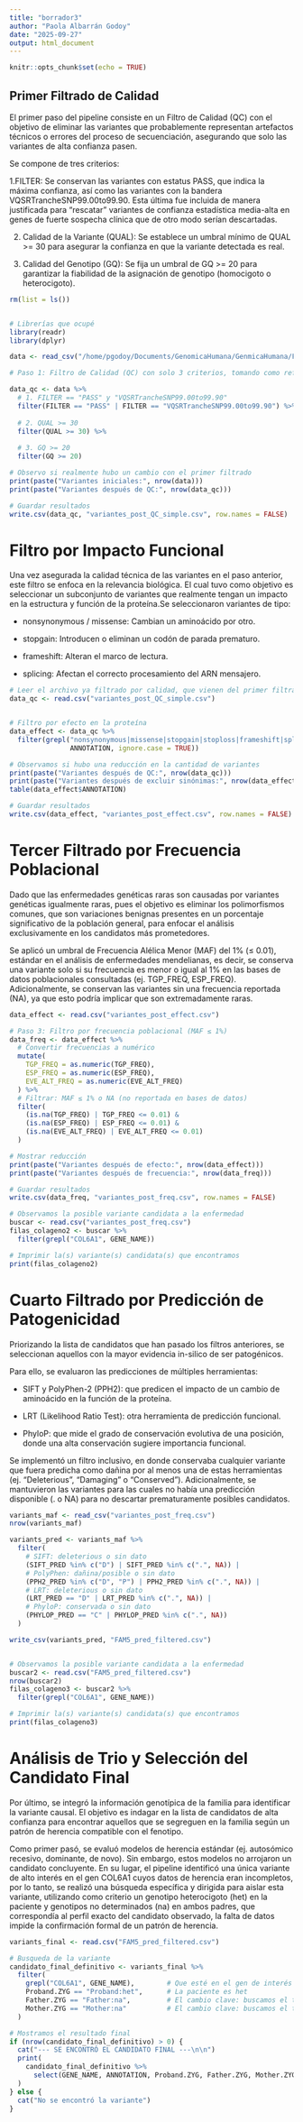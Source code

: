 ```yaml
---
title: "borrador3"
author: "Paola Albarrán Godoy"
date: "2025-09-27"
output: html_document
---
```


```r
knitr::opts_chunk$set(echo = TRUE)
```

## Primer Filtrado de Calidad

El primer paso del pipeline consiste en un Filtro de Calidad (QC) con el objetivo de eliminar las variantes que probablemente representan artefactos técnicos o errores del proceso de secuenciación, asegurando que solo las variantes de alta confianza pasen.

Se compone de tres criterios:

1.FILTER: Se conservan las variantes con estatus PASS, que indica la máxima confianza, así como las variantes con la bandera VQSRTrancheSNP99.00to99.90. Esta última fue incluida de manera justificada para "rescatar" variantes de confianza estadística media-alta en genes de fuerte sospecha clínica que de otro modo serían descartadas.

2. Calidad de la Variante (QUAL): Se establece un umbral mínimo de QUAL >= 30 para asegurar la confianza en que la variante detectada es real.

3. Calidad del Genotipo (GQ): Se fija un umbral de GQ >= 20 para garantizar la fiabilidad de la asignación de genotipo (homocigoto o heterocigoto).

```r
rm(list = ls())


# Librerías que ocupé
library(readr)
library(dplyr)

data <- read_csv("/home/pgodoy/Documents/GenomicaHumana/GenmicaHumana/FAM5.csv")

# Paso 1: Filtro de Calidad (QC) con solo 3 criterios, tomando como referencia los parámetros vistos en clase 

data_qc <- data %>%
  # 1. FILTER == "PASS" y "VQSRTrancheSNP99.00to99.90"
  filter(FILTER == "PASS" | FILTER == "VQSRTrancheSNP99.00to99.90") %>%
  
  # 2. QUAL >= 30
  filter(QUAL >= 30) %>%
  
  # 3. GQ >= 20
  filter(GQ >= 20)

# Observo si realmente hubo un cambio con el primer filtrado 
print(paste("Variantes iniciales:", nrow(data)))
print(paste("Variantes después de QC:", nrow(data_qc)))

# Guardar resultados
write.csv(data_qc, "variantes_post_QC_simple.csv", row.names = FALSE)

```


# Filtro por Impacto Funcional 

Una vez asegurada la calidad técnica de las variantes en el paso anterior, este filtro se enfoca en la relevancia biológica. El cual tuvo como objetivo es seleccionar un subconjunto de variantes que realmente tengan un impacto en la estructura y función de la proteína.Se seleccionaron variantes de tipo:

- nonsynonymous / missense: Cambian un aminoácido por otro.

- stopgain: Introducen o eliminan un codón de parada prematuro.

- frameshift: Alteran el marco de lectura.

- splicing: Afectan el correcto procesamiento del ARN mensajero.

```r

# Leer el archivo ya filtrado por calidad, que vienen del primer filtrado
data_qc <- read.csv("variantes_post_QC_simple.csv")


# Filtro por efecto en la proteína
data_effect <- data_qc %>%
  filter(grepl("nonsynonymous|missense|stopgain|stoploss|frameshift|splicing", 
               ANNOTATION, ignore.case = TRUE))

# Observamos si hubo una reducción en la cantidad de variantes
print(paste("Variantes después de QC:", nrow(data_qc)))
print(paste("Variantes después de excluir sinónimas:", nrow(data_effect)))
table(data_effect$ANNOTATION)

# Guardar resultados
write.csv(data_effect, "variantes_post_effect.csv", row.names = FALSE)
```


# Tercer Filtrado por Frecuencia Poblacional

Dado que las enfermedades genéticas raras son causadas por variantes genéticas igualmente raras, pues el objetivo es eliminar los polimorfismos comunes, que son variaciones benignas presentes en un porcentaje significativo de la población general, para enfocar el análisis exclusivamente en los candidatos más prometedores.

Se aplicó un umbral de Frecuencia Alélica Menor (MAF) del 1% (≤ 0.01), estándar en el análisis de enfermedades mendelianas, es decir, se conserva una variante solo si su frecuencia es menor o igual al 1% en las bases de datos poblacionales consultadas (ej. TGP_FREQ, ESP_FREQ). Adicionalmente, se conservan las variantes sin una frecuencia reportada (NA), ya que esto podría implicar que son extremadamente raras.

```r

data_effect <- read.csv("variantes_post_effect.csv")

# Paso 3: Filtro por frecuencia poblacional (MAF ≤ 1%)
data_freq <- data_effect %>%
  # Convertir frecuencias a numérico 
  mutate(
    TGP_FREQ = as.numeric(TGP_FREQ),
    ESP_FREQ = as.numeric(ESP_FREQ),
    EVE_ALT_FREQ = as.numeric(EVE_ALT_FREQ)
  ) %>%
  # Filtrar: MAF ≤ 1% o NA (no reportada en bases de datos)
  filter(
    (is.na(TGP_FREQ) | TGP_FREQ <= 0.01) &
    (is.na(ESP_FREQ) | ESP_FREQ <= 0.01) &
    (is.na(EVE_ALT_FREQ) | EVE_ALT_FREQ <= 0.01)
  )

# Mostrar reducción
print(paste("Variantes después de efecto:", nrow(data_effect)))
print(paste("Variantes después de frecuencia:", nrow(data_freq)))

# Guardar resultados
write.csv(data_freq, "variantes_post_freq.csv", row.names = FALSE)

# Observamos la posible variante candidata a la enfermedad
buscar <- read.csv("variantes_post_freq.csv")
filas_colageno2 <- buscar %>%
  filter(grepl("COL6A1", GENE_NAME))

# Imprimir la(s) variante(s) candidata(s) que encontramos
print(filas_colageno2)
```


# Cuarto Filtrado por Predicción de Patogenicidad

Priorizando la lista de candidatos que han pasado los filtros anteriores, se seleccionan aquellos con la mayor evidencia in-silico de ser patogénicos.

Para ello, se evaluaron las predicciones de múltiples herramientas:

- SIFT y PolyPhen-2 (PPH2): que predicen el impacto de un cambio de aminoácido en la función de la proteína.

- LRT (Likelihood Ratio Test): otra herramienta de predicción funcional.

- PhyloP: que mide el grado de conservación evolutiva de una posición, donde una alta conservación sugiere importancia funcional.

Se implementó un filtro inclusivo, en donde conservaba cualquier variante que fuera predicha como dañina por al menos una de estas herramientas (ej. "Deleterious", "Damaging" o "Conserved"). Adicionalmente, se mantuvieron las variantes para las cuales no había una predicción disponible (. o NA) para no descartar prematuramente posibles candidatos.


```r
variants_maf <- read_csv("variantes_post_freq.csv")
nrow(variants_maf)

variants_pred <- variants_maf %>%
  filter(
    # SIFT: deleterious o sin dato
    (SIFT_PRED %in% c("D") | SIFT_PRED %in% c(".", NA)) |
    # PolyPhen: dañina/posible o sin dato
    (PPH2_PRED %in% c("D", "P") | PPH2_PRED %in% c(".", NA)) |
    # LRT: deleterious o sin dato
    (LRT_PRED == "D" | LRT_PRED %in% c(".", NA)) |
    # PhyloP: conservada o sin dato
    (PHYLOP_PRED == "C" | PHYLOP_PRED %in% c(".", NA))
  )

write_csv(variants_pred, "FAM5_pred_filtered.csv")


# Observamos la posible variante candidata a la enfermedad
buscar2 <- read.csv("FAM5_pred_filtered.csv")
nrow(buscar2)
filas_colageno3 <- buscar2 %>%
  filter(grepl("COL6A1", GENE_NAME))

# Imprimir la(s) variante(s) candidata(s) que encontramos
print(filas_colageno3)

```


#  Análisis de Trio y Selección del Candidato Final

Por último, se integró la información genotípica de la familia para identificar la variante causal. El objetivo es indagar en la lista de candidatos de alta confianza para encontrar aquellos que se segreguen en la familia según un patrón de herencia compatible con el fenotipo.

Como primer pasó, se evaluó modelos de herencia estándar (ej. autosómico recesivo, dominante, de novo). Sin embargo, estos modelos no arrojaron un candidato concluyente. En su lugar, el pipeline identificó una única variante de alto interés en el gen COL6A1 cuyos datos de herencia eran incompletos, por lo tanto, se realizó una búsqueda específica y dirigida para aislar esta variante, utilizando como criterio un genotipo heterocigoto (het) en la paciente y genotipos no determinados (na) en ambos padres, que correspondía al perfil exacto del candidato observado, la falta de datos impide la confirmación formal de un patrón de herencia.


```r
variants_final <- read.csv("FAM5_pred_filtered.csv")

# Busqueda de la variante
candidato_final_definitivo <- variants_final %>%
  filter(
    grepl("COL6A1", GENE_NAME),        # Que esté en el gen de interés
    Proband.ZYG == "Proband:het",      # La paciente es het
    Father.ZYG == "Father:na",         # El cambio clave: buscamos el texto "Father:na"
    Mother.ZYG == "Mother:na"          # El cambio clave: buscamos el texto "Mother:na"
  )

# Mostramos el resultado final
if (nrow(candidato_final_definitivo) > 0) {
  cat("--- SE ENCONTRÓ EL CANDIDATO FINAL ---\n\n")
  print(
    candidato_final_definitivo %>%
      select(GENE_NAME, ANNOTATION, Proband.ZYG, Father.ZYG, Mother.ZYG, SIFT_PRED, PPH2_PRED)
  )
} else {
  cat("No se encontró la variante")
}

```

